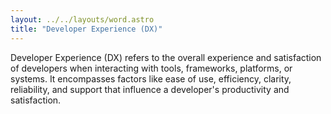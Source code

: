 ---
layout: ../../layouts/word.astro
title: "Developer Experience (DX)"
---
Developer Experience (DX) refers to the overall experience and satisfaction of developers when interacting with tools, frameworks, platforms, or systems. It encompasses factors like ease of use, efficiency, clarity, reliability, and support that influence a developer's productivity and satisfaction.
